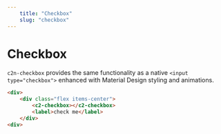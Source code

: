 ```yaml
---
    title: "Checkbox"
    slug: "checkbox"
---
```




# Checkbox

`c2n-checkbox` provides the same functionality as a native `<input type="checkbox">` enhanced with Material Design styling and animations.


```html tag=MdxCodeBlock,link=http://xyz.com
<div>
    <div class="flex items-center">
        <c2-checkbox></c2-checkbox>
        <label>check me</label> 
    </div>
<div>
```
